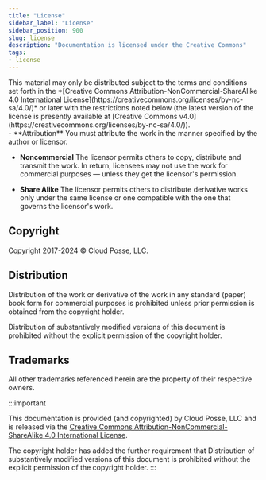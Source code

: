 ```yaml
---
title: "License"
sidebar_label: "License"
sidebar_position: 900
slug: license
description: "Documentation is licensed under the Creative Commons"
tags:
- license
---
```


<Intro>
  This material may only be distributed subject to the terms and conditions set forth in the *[Creative Commons Attribution-NonCommercial-ShareAlike 4.0 International License](https://creativecommons.org/licenses/by-nc-sa/4.0/)* or later with the restrictions noted below (the latest version of the license is presently available at [Creative Commons v4.0](https://creativecommons.org/licenses/by-nc-sa/4.0/)).

  <div className="license">
  <i className="fab fa-creative-commons" title="Creative Commons License"></i>
  <i className="fab fa-creative-commons-by" title="Attribution"></i>
  <i className="fab fa-creative-commons-nc" title="Noncommercial"></i>
  <i className="fab fa-creative-commons-sa" title="Share Alike"></i>
  </div>
</Intro>


<KeyPoints title="General License Terms">
- **Attribution** You must attribute the work in the manner specified by the author or licensor.

- **Noncommercial** The licensor permits others to copy, distribute and transmit the work. In return, licensees may not use the work for commercial purposes — unless they get the licensor's permission.

- **Share Alike** The licensor permits others to distribute derivative works only under the same license or one compatible with the one that governs the licensor's work.
</KeyPoints>


## Copyright

Copyright 2017-2024 © Cloud Posse, LLC.

## Distribution

Distribution of the work or derivative of the work in any standard (paper) book form for commercial purposes is prohibited unless prior permission is obtained from the copyright holder.

Distribution of substantively modified versions of this document is prohibited without the explicit permission of the copyright holder.

## Trademarks

All other trademarks referenced herein are the property of their respective owners.

:::important

This documentation is provided (and copyrighted) by Cloud Posse, LLC and is released via the [Creative Commons Attribution-NonCommercial-ShareAlike 4.0 International License](https://creativecommons.org/licenses/by-nc-sa/4.0/).

The copyright holder has added the further requirement that Distribution of substantively modified versions of this document is prohibited without the explicit permission of the copyright holder.
:::
